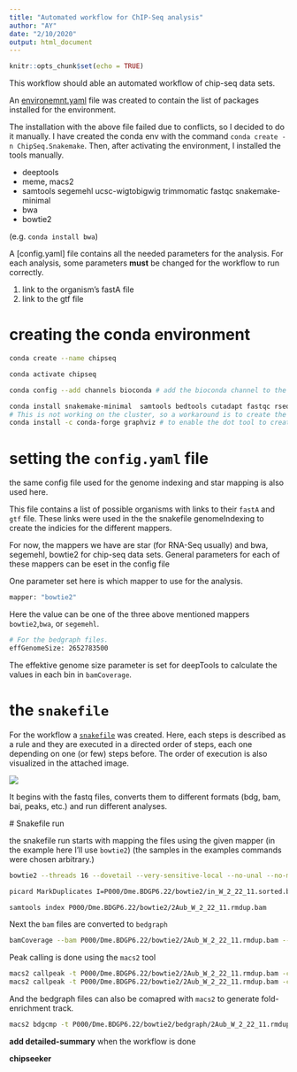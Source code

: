 ```yaml
---
title: "Automated workflow for ChIP-Seq analysis"
author: "AY"
date: "2/10/2020"
output: html_document
---
```


```r
knitr::opts_chunk$set(echo = TRUE)
```

This workflow should able an automated workflow of chip-seq data sets.


An [environemnt.yaml](environment.yaml) file was created to contain the list of packages installed for the environment.

The installation with the above file failed due to conflicts, so I decided to do it manually. I have created the conda env with the command `conda create -n ChipSeq.Snakemake`. Then, after activating the environment, I installed the tools manually.

- deeptools
- meme, macs2
- samtools segemehl ucsc-wigtobigwig trimmomatic fastqc snakemake-minimal 
- bwa 
- bowtie2

(e.g. `conda install bwa`)

A [config.yaml] file contains all the needed parameters for the analysis. For each analysis, some parameters __must__ be changed for the workflow to run correctly.

1. link to the organism's fastA file
2. link to the gtf file

# creating the conda environment

```bash 
conda create --name chipseq

conda activate chipseq

conda config --add channels bioconda # add the bioconda channel to the conda env.

conda install snakemake-minimal  samtools bedtools cutadapt fastqc rseqc bwa bowtie2 picard macs2 bioconductor-chipseeker segemehl deeptools meme segemehl -c bioconda -c conda-forge -c r -c bioinfo
# This is not working on the cluster, so a workaround is to create the dag file and copy-paste it to the online version of the tool (https://dreampuf.github.io/GraphvizOnline/). 
conda install -c conda-forge graphviz # to enable the dot tool to create directed graphs
```

# setting the `config.yaml` file 

the same config file used for the genome indexing and star mapping is also used here.

This file contains a list of possible organisms with links to their `fastA` and `gtf` file. These links were used in the the snakefile genomeIndexing to create the indicies for the different mappers.

For now, the mappers we have are star (for RNA-Seq usually) and bwa, segemehl, bowtie2 for chip-seq data sets. 
General parameters for each of these mappers can be eset in the config file

One parameter set here is which mapper to use for the analysis. 
```bash
mapper: "bowtie2"
```
Here the value can be one of the three above mentioned mappers `bowtie2`,`bwa`, or `segemehl`.

```bash 
# For the bedgraph files.
effGenomeSize: 2652783500
```

The effektive genome size parameter is set for deepTools to calculate the values in each bin in `bamCoverage`. 

# the `snakefile`

For the workflow a [`snakefile`](ChipSeq.Snakemake) was created. Here, each steps is described as a rule and they are executed in a directed order of steps, each one depending on one (or few) steps before. The order of execution is also visualized in the attached image.

![](figures/dag.chipseq.workflow.snakemake.svg)
 
 It begins with the fastq files, converts them to different formats (bdg, bam, bai, peaks, etc.) and run different analyses. 
 
 # Snakefile run
 
 the snakefile run starts with mapping the files using the given mapper (in the example here I'll use `bowtie2`)
 (the samples in the examples commands were chosen arbitrary.)
 
 ```bash
bowtie2 --threads 16 --dovetail --very-sensitive-local --no-unal --no-mixed --no-discordant -X 2000 -x /fs/pool/pool-bcfngs/genomes/Dme.BDGP6.22/bowtie2Index/Dme.BDGP6.22 -1 2Aub_W_2_22_11.conc.R1.fastq.gz -2 2Aub_W_2_22_11.conc.R2.fastq.gz 2> P000/Dme.BDGP6.22/bowtie2/2Aub_W_2_22_11.log | samtools view -Sbhu -q 7 -@8 - | samtools sort -@8 - -o P000/Dme.BDGP6.22/bowtie2/2Aub_W_2_22_11.sorted.bam

picard MarkDuplicates I=P000/Dme.BDGP6.22/bowtie2/in_W_2_22_11.sorted.bam O=P000/Dme.BDGP6.22/bowtie2/in_W_2_22_11.rmdup.bam M=P000/Dme.BDGP6.22/bowtie2/in_W_2_22_11_rmdup_metric.txt REMOVE_DUPLICATES=true
 
samtools index P000/Dme.BDGP6.22/bowtie2/2Aub_W_2_22_11.rmdup.bam
```

Next the `bam` files are converted to `bedgraph`

```bash
bamCoverage --bam P000/Dme.BDGP6.22/bowtie2/2Aub_W_2_22_11.rmdup.bam --outFileName P000/Dme.BDGP6.22/bowtie2/bedgraph/2Aub_W_2_22_11.rmdup.bdg --outFileFormat bedgraph --binSize 10 --effectiveGenomeSize 2652783500 --extendReads 160 --normalizeUsing CPM --ignoreForNormalization chrX chrM
```

Peak calling is done using the `macs2` tool

```bash 
macs2 callpeak -t P000/Dme.BDGP6.22/bowtie2/2Aub_W_2_22_11.rmdup.bam -c P000/Dme.BDGP6.22/bowtie2/in_W_2_22_11.rmdup.bam -f BAM -g mm -n W_2_22_11 -B -q 0.05 --outdir P000/Dme.BDGP6.22/bowtie2/macs2/
macs2 callpeak -t P000/Dme.BDGP6.22/bowtie2/2Aub_W_2_22_11.rmdup.bam -c P000/Dme.BDGP6.22/bowtie2/in_W_2_22_11.rmdup.bam -f BAM -g mm -n W_2_22_11 --broad -B -q 0.05 --outdir P000/Dme.BDGP6.22/bowtie2/macs2/
```

And the bedgraph files can also be comapred with `macs2` to generate fold-enrichment track.

```bash
macs2 bdgcmp -t P000/Dme.BDGP6.22/bowtie2/bedgraph/2Aub_W_2_22_11.rmdup.bdg -c P000/Dme.BDGP6.22/bowtie2/bedgraph/in_W_2_22_11.rmdup.bdg -o W_2_22_11 --outdir P000/Dme.BDGP6.22/bowtie2/macs2/W_2_22_11.compared.bdg -m FE
```
 
 __add detailed-summary__ when the workflow is done
 
 __chipseeker__
 

